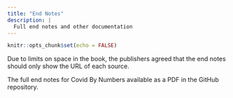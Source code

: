 ```yaml
---
title: "End Notes"
description: |
  Full end notes and other documentation
---
```


```r
knitr::opts_chunk$set(echo = FALSE)
```

Due to limits on space in the book, the publishers agreed that the end notes should only show the URL of each source.

The full end notes for Covid By Numbers available as a PDF in the GitHub repository.


